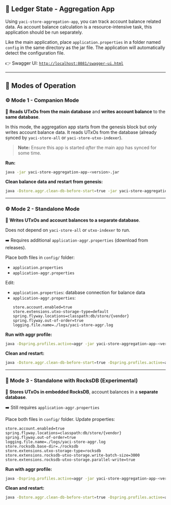&nbsp;

## 🧮 Ledger State - Aggregation App

Using `yaci-store-aggregation-app`, you can track account balance related data. As account balance calculation is a resource-intensive task, this application should be run separately.

Like the main application, place `application.properties` in a folder named `config` in the same directory as the jar file. The application will automatically detect the configuration file.

👉 Swagger UI: [`http://localhost:8081/swagger-ui.html`](http://localhost:8081/swagger-ui.html)

---

## 🧭 Modes of Operation

### ⚙️ Mode 1 - Companion Mode

🔹 **Reads UTxOs from the main database** and **writes account balance** to the **same database**.

In this mode, the aggregation app starts from the genesis block but only writes account balance data. It reads UTxOs from the database (already synced by `yaci-store-all` or `yaci-store-utxo-indexer`).

> **Note:** Ensure this app is started _after_ the main app has synced for some time.

**Run:**
```bash
java -jar yaci-store-aggregation-app-<version>.jar
```

**Clean balance data and restart from genesis:**
```bash
java -Dstore.aggr.clean-db-before-start=true -jar yaci-store-aggregation-app-<version>.jar
```

---

### ⚙️ Mode 2 - Standalone Mode

🔹 **Writes UTxOs and account balances to a separate database**.

Does not depend on `yaci-store-all` or `utxo-indexer` to run.

➡️ Requires additional `application-aggr.properties` (download from releases).

Place both files in `config/` folder:
- `application.properties`
- `application-aggr.properties`

Edit:
- `application.properties`: database connection for balance data
- `application-aggr.properties`:
  ```properties
  store.account.enabled=true
  store.extensions.utxo-storage-type=default
  spring.flyway.locations=classpath:db/store/{vendor}
  spring.flyway.out-of-order=true
  logging.file.name=./logs/yaci-store-aggr.log
  ```

**Run with aggr profile:**
```bash
java -Dspring.profiles.active=aggr -jar yaci-store-aggregation-app-<version>.jar
```

**Clean and restart:**
```bash
java -Dstore.aggr.clean-db-before-start=true -Dspring.profiles.active=aggr -jar yaci-store-aggregation-app-<version>.jar
```

---

### 🧪 Mode 3 - Standalone with RocksDB (Experimental)

🔹 **Stores UTxOs in embedded RocksDB**, account balances in a **separate database**.

➡️ Still requires `application-aggr.properties`

Place both files in `config/` folder. Update properties:
```properties
store.account.enabled=true
spring.flyway.locations=classpath:db/store/{vendor}
spring.flyway.out-of-order=true
logging.file.name=./logs/yaci-store-aggr.log
store.rocksdb.base-dir=./rocksdb
store.extensions.utxo-storage-type=rocksdb
store.extensions.rocksdb-utxo-storage.write-batch-size=3000
store.extensions.rocksdb-utxo-storage.parallel-write=true
```

**Run with aggr profile:**
```bash
java -Dspring.profiles.active=aggr -jar yaci-store-aggregation-app-<version>.jar
```

**Clean and restart:**
```bash
java -Dstore.aggr.clean-db-before-start=true -Dspring.profiles.active=aggr -jar yaci-store-aggregation-app-<version>.jar
```
